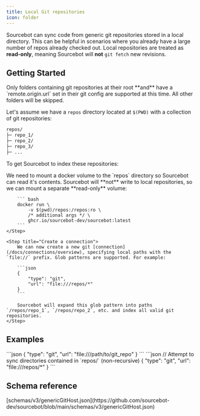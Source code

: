 ```yaml
---
title: Local Git repositories
icon: folder
---
```



Sourcebot can sync code from generic git repositories stored in a local directory. This can be helpful in scenarios where you already have a large number of repos already checked out. Local repositories are treated as **read-only**, meaning Sourcebot will **not** `git fetch` new revisions.

## Getting Started

<Warning>
Only folders containing git repositories at their root **and** have a `remote.origin.url` set in their git config are supported at this time. All other folders will be skipped.
</Warning>

Let's assume we have a `repos` directory located at `$(PWD)` with a collection of git repositories:

```sh
repos/
├─ repo_1/
├─ repo_2/
├─ repo_3/
├─ ...
```

To get Sourcebot to index these repositories:

<Steps>
    <Step title="Mount a volume">
        We need to mount a docker volume to the `repos` directory so Sourcebot can read it's contents. Sourcebot will **not** write to local repositories, so we can mount a separate **read-only** volume:

        ``` bash
        docker run \
            -v $(pwd)/repos:/repos:ro \
            /* additional args */ \
            ghcr.io/sourcebot-dev/sourcebot:latest
        ```
    </Step>

    <Step title="Create a connection">
        We can now create a new git [connection](/docs/connections/overview), specifying local paths with the `file://` prefix. Glob patterns are supported. For example: 

        ```json
        {
            "type": "git",
            "url": "file:///repos/*"
        }
        ```

        Sourcebot will expand this glob pattern into paths `/repos/repo_1`, `/repos/repo_2`, etc. and index all valid git repositories.
    </Step>
</Steps>

## Examples


<AccordionGroup>
    <Accordion title="Sync individual repo">
        ```json
        {
            "type": "git",
            "url": "file:///path/to/git_repo"
        }
        ```
    </Accordion>
    <Accordion title="Sync multiple repos using glob patterns">
        ```json
        // Attempt to sync directories contained in `repos/` (non-recursive)
        {
            "type": "git",
            "url": "file:///repos/*"
        }
        ```
    </Accordion>
</AccordionGroup>

## Schema reference

<Accordion title="Reference">
[schemas/v3/genericGitHost.json](https://github.com/sourcebot-dev/sourcebot/blob/main/schemas/v3/genericGitHost.json)

<GenericGitHost />

</Accordion>
